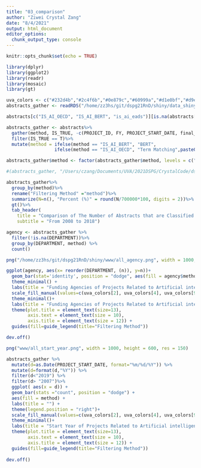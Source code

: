 ```yaml
---
title: "03_comparison"
author: "Ziwei Crystal Zang"
date: "8/4/2021"
output: html_document
editor_options: 
  chunk_output_type: console
---
```


```r
knitr::opts_chunk$set(echo = TRUE)
```

```r
library(dplyr)
library(ggplot2)
library(readr)
library(mosaic)
library(gt)
```


```r

uva_colors <- c("#232d4b","#2c4f6b","#0e879c","#60999a","#d1e0bf","#d9e12b","#e6ce3a","#e6a01d","#e57200","#fdfdfd")
abstracts_gather <- readRDS("/home/zz3hs/git/dspg21RnD/shiny/data_shiny/abstracts_gather.rds")
```

```r
abstracts[c("IS_AI_OECD", "IS_AI_BERT", "is_ai_eads")][is.na(abstracts[c("IS_AI_OECD", "IS_AI_BERT", "is_ai_eads")])] <- FALSE

abstracts_gather <- abstracts%>%
  gather(method, IS_TRUE, -c(PROJECT_ID, FY, PROJECT_START_DATE, final_frqwds_removed, DEPARTMENT, AGENCY))%>%
  filter(IS_TRUE == T)%>%
  mutate(method = ifelse(method == "IS_AI_BERT", "BERT",
                  ifelse(method == "IS_AI_OECD", "Term Matching",paste0("Term Matching + ", "\n", " Topic Modeling"))))

abstracts_gather$method <- factor(abstracts_gather$method, levels = c("Term Matching",paste0("Term Matching + ", "\n", " Topic Modeling"), "BERT" ))

#(abstracts_gather, "/Users/czang/Documents/UVA/2021DSPG/CrystalCode/dspg21RnD/shiny/data_shiny/abstracts_gather.rds")
```

```r
abstracts_gather%>%
  group_by(method)%>%
  rename("Filtering Method" ="method")%>%
  summarize(N=n(), "Percent (%)" = round(N/700000*100, digits = 2))%>%
  gt()%>%
  tab_header(
    title = "Comparison of The Number of Abstracts that are Classified as AI",
    subtitle = "From 2008 to 2018")
```


```r
agency <- abstracts_gather %>%
  filter(!is.na(DEPARTMENT))%>% 
  group_by(DEPARTMENT, method) %>% 
  count()

png("/home/zz3hs/git/dspg21RnD/shiny/www/all_agency.png", width = 1000, height = 600, res = 150)

ggplot(agency, aes(x= reorder(DEPARTMENT, (n)), y=n))+
  geom_bar(stat='identity', position = "dodge", aes(fill = agency$method))+
  theme_minimal() +
  labs(title = "Funding Agencies of Projects Related to Artificial intelligence", x = "Agency", y = "Number of Abstracts")+
  scale_fill_manual(values=c(uva_colors[2], uva_colors[4], uva_colors[9]))+
  theme_minimal()+
  labs(title = "Funding Agencies of Projects Related to Artificial intelligence", x = "Agency", y = "Number of Abstracts")+
  theme(plot.title = element_text(size=13), 
        axis.text = element_text(size = 10), 
        axis.title = element_text(size = 12)) +
  guides(fill=guide_legend(title="Filtering Method"))

dev.off()
```


```r
png("www/all_start_year.png", width = 1000, height = 600, res = 150)

abstracts_gather %>% 
  mutate(d=as.Date(PROJECT_START_DATE, format="%m/%d/%Y")) %>% 
  mutate(d=format(d,"%Y")) %>% 
  filter(d<"2019") %>% 
  filter(d> "2007")%>%
  ggplot( aes(x = d)) + 
  geom_bar(stats ="count", position = "dodge") + 
  aes(fill = method) + 
  labs(title = "") + 
  theme(legend.position = "right")+
  scale_fill_manual(values=c(uva_colors[2], uva_colors[4], uva_colors[9]))+
  theme_minimal()+
  labs(title = "Start Year of Projects Related to Artificial intelligence", x = "Start Year", y = "Number of Abstracts")+
  theme(plot.title = element_text(size=13), 
        axis.text = element_text(size = 10), 
        axis.title = element_text(size = 12)) +
  guides(fill=guide_legend(title="Filtering Method"))
  
dev.off()

```

